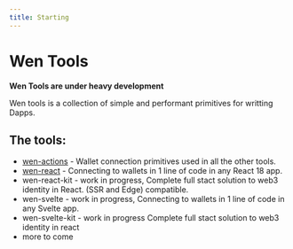 ```yaml
---
title: Starting
---
```


# Wen Tools

**Wen Tools are under heavy development**

Wen tools is a collection of simple and performant primitives for writting Dapps.

## The tools:

- [wen-actions](/packages/wen-actions) - Wallet connection primitives used in all the other tools.
- [wen-react](packages/wen-react) - Connecting to wallets in 1 line of code in any React 18 app.
- wen-react-kit - work in progress, Complete full stact solution to web3 identity in React. (SSR and Edge) compatible.
- wen-svelte - work in progress, Connecting to wallets in 1 line of code in any Svelte app.
- wen-svelte-kit - work in progress Complete full stact solution to web3 identity in react
- more to come
